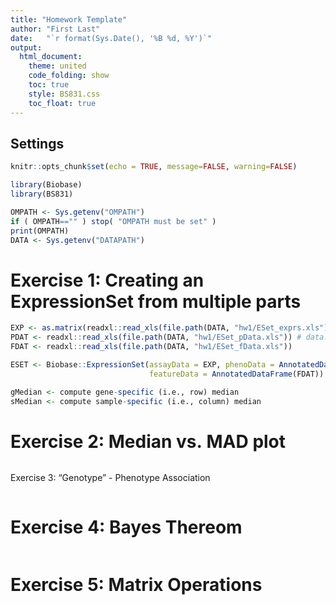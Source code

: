 ```yaml
---
title: "Homework Template"
author: "First Last"
date:   "`r format(Sys.Date(), '%B %d, %Y')`"
output:
  html_document:
    theme: united
    code_folding: show
    toc: true
    style: BS831.css
    toc_float: true
---
```


## Settings

```r
knitr::opts_chunk$set(echo = TRUE, message=FALSE, warning=FALSE)

library(Biobase)
library(BS831)

OMPATH <- Sys.getenv("OMPATH")
if ( OMPATH=="" ) stop( "OMPATH must be set" )
print(OMPATH) 
DATA <- Sys.getenv("DATAPATH")
```

# Exercise 1: Creating an ExpressionSet from multiple parts

```r
EXP <- as.matrix(readxl::read_xls(file.path(DATA, "hw1/ESet_exprs.xls")))[,2:101]
PDAT <- readxl::read_xls(file.path(DATA, "hw1/ESet_pData.xls")) # data.frame(t(readxl::read_xls(file.path(DATA, "hw1/ESet_pData.xls"))))
FDAT <- readxl::read_xls(file.path(DATA, "hw1/ESet_fData.xls"))

ESET <- Biobase::ExpressionSet(assayData = EXP, phenoData = AnnotatedDataFrame(PDAT),
                               featureData = AnnotatedDataFrame(FDAT))

gMedian <- compute gene-specific (i.e., row) median
sMedian <- compute sample-specific (i.e., column) median
```

# Exercise 2: Median vs. MAD plot

```r

```

Exercise 3: "Genotype" - Phenotype Association

```r

```

# Exercise 4: Bayes Thereom

```r

```

# Exercise 5: Matrix Operations

```r

```
